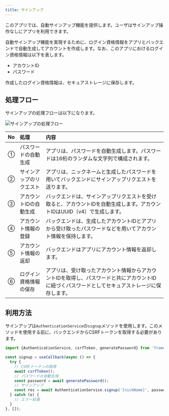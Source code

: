 ```yaml
---
title: サインアップ
---
```


このアプリでは、自動サインアップ機能を提供します。ユーザはサインアップ操作なしにアプリを利用できます。

自動サインアップ機能を実現するために、ログイン資格情報をアプリとバックエンドで自動生成してアカウントを作成します。なお、このアプリにおけるログイン資格情報は以下を表します。

- アカウントID
- パスワード

作成したログイン資格情報は、セキュアストレージに保存します。

## 処理フロー

サインアップの処理フローは以下になります。

![サインアップの処理フロー](auth-signup-flow.drawio.png)

| No | 処理 | 内容 |
|:--|:--|:--|
| ① | パスワードの自動生成 | アプリは、パスワードを自動生成します。パスワードは16桁のランダムな文字列で構成されます。 |
| ② | サインアップのリクエスト | アプリは、ニックネームと生成したパスワードを用いてバックエンドにサインアップリクエストを送ります。 |
| ③ | アカウントIDの自動生成 | バックエンドは、サインアップリクエストを受け取ると、アカウントIDを自動生成します。アカウントIDはUUID（v4）で生成します。 |
| ④ | アカウント情報の登録 | バックエンドは、生成したアカウントIDとアプリから受け取ったパスワードなどを用いてアカウント情報を保持します。 |
| ⑤ | アカウント情報の返却 | バックエンドはアプリにアカウント情報を返却します。|
| ⑥ | ログイン資格情報の保存 | アプリは、受け取ったアカウント情報からアカウントIDを取得し、パスワードと共にアカウントIDに紐づくパスワードとしてセキュアストレージに保存します。 |

## 利用方法

サインアップは`AuthenticationService`の`signup`メソッドを使用します。このメソッドを使用する前に、バックエンドからCSRFトークンを取得する必要があります。

```typescript title="サインアップの利用方法"
import {AuthenticationService, csrfToken, generatePassword} from 'framework';

const signup = useCallback(async () => {
  try {
    // CSRFトークンの取得
    await csrfToken();
    // パスワードの自動生成
    const password = await generatePassword();
    // サインアップ
    const res = await AuthenticationService.signup('[nickName]', password);
  } catch (e) {
    // エラー処理
  }
}, []);
```
